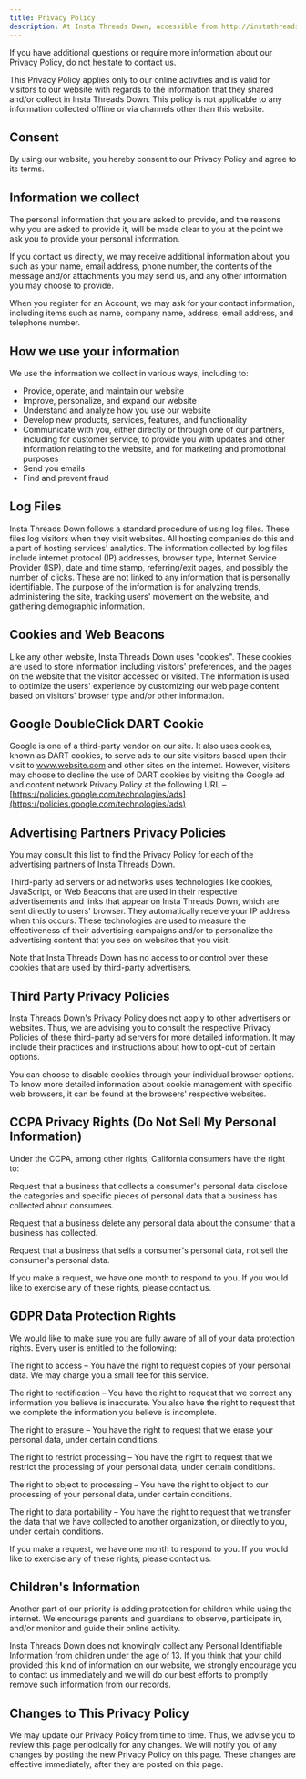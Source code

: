 ```yaml
---
title: Privacy Policy
description: At Insta Threads Down, accessible from http://instathreadsdown.com/, one of our main priorities is the privacy of our visitors. This Privacy Policy document contains types of information that is collected and recorded by Insta Threads Down and how we use it.
---
```


If you have additional questions or require more information about our Privacy Policy, do not hesitate to contact us.

This Privacy Policy applies only to our online activities and is valid for visitors to our website with regards to the information that they shared and/or collect in Insta Threads Down. This policy is not applicable to any information collected offline or via channels other than this website.

Consent
-------

By using our website, you hereby consent to our Privacy Policy and agree to its terms.

Information we collect
----------------------

The personal information that you are asked to provide, and the reasons why you are asked to provide it, will be made clear to you at the point we ask you to provide your personal information.

If you contact us directly, we may receive additional information about you such as your name, email address, phone number, the contents of the message and/or attachments you may send us, and any other information you may choose to provide.

When you register for an Account, we may ask for your contact information, including items such as name, company name, address, email address, and telephone number.

How we use your information
---------------------------

We use the information we collect in various ways, including to:

*   Provide, operate, and maintain our website
*   Improve, personalize, and expand our website
*   Understand and analyze how you use our website
*   Develop new products, services, features, and functionality
*   Communicate with you, either directly or through one of our partners, including for customer service, to provide you with updates and other information relating to the website, and for marketing and promotional purposes
*   Send you emails
*   Find and prevent fraud

Log Files
---------

Insta Threads Down follows a standard procedure of using log files. These files log visitors when they visit websites. All hosting companies do this and a part of hosting services' analytics. The information collected by log files include internet protocol (IP) addresses, browser type, Internet Service Provider (ISP), date and time stamp, referring/exit pages, and possibly the number of clicks. These are not linked to any information that is personally identifiable. The purpose of the information is for analyzing trends, administering the site, tracking users' movement on the website, and gathering demographic information.

Cookies and Web Beacons
-----------------------

Like any other website, Insta Threads Down uses "cookies". These cookies are used to store information including visitors' preferences, and the pages on the website that the visitor accessed or visited. The information is used to optimize the users' experience by customizing our web page content based on visitors' browser type and/or other information.

Google DoubleClick DART Cookie
------------------------------

Google is one of a third-party vendor on our site. It also uses cookies, known as DART cookies, to serve ads to our site visitors based upon their visit to www.website.com and other sites on the internet. However, visitors may choose to decline the use of DART cookies by visiting the Google ad and content network Privacy Policy at the following URL – [https://policies.google.com/technologies/ads](https://policies.google.com/technologies/ads)

Advertising Partners Privacy Policies
-------------------------------------

You may consult this list to find the Privacy Policy for each of the advertising partners of Insta Threads Down.

Third-party ad servers or ad networks uses technologies like cookies, JavaScript, or Web Beacons that are used in their respective advertisements and links that appear on Insta Threads Down, which are sent directly to users' browser. They automatically receive your IP address when this occurs. These technologies are used to measure the effectiveness of their advertising campaigns and/or to personalize the advertising content that you see on websites that you visit.

Note that Insta Threads Down has no access to or control over these cookies that are used by third-party advertisers.

Third Party Privacy Policies
----------------------------

Insta Threads Down's Privacy Policy does not apply to other advertisers or websites. Thus, we are advising you to consult the respective Privacy Policies of these third-party ad servers for more detailed information. It may include their practices and instructions about how to opt-out of certain options.

You can choose to disable cookies through your individual browser options. To know more detailed information about cookie management with specific web browsers, it can be found at the browsers' respective websites.

CCPA Privacy Rights (Do Not Sell My Personal Information)
---------------------------------------------------------

Under the CCPA, among other rights, California consumers have the right to:

Request that a business that collects a consumer's personal data disclose the categories and specific pieces of personal data that a business has collected about consumers.

Request that a business delete any personal data about the consumer that a business has collected.

Request that a business that sells a consumer's personal data, not sell the consumer's personal data.

If you make a request, we have one month to respond to you. If you would like to exercise any of these rights, please contact us.

GDPR Data Protection Rights
---------------------------

We would like to make sure you are fully aware of all of your data protection rights. Every user is entitled to the following:

The right to access – You have the right to request copies of your personal data. We may charge you a small fee for this service.

The right to rectification – You have the right to request that we correct any information you believe is inaccurate. You also have the right to request that we complete the information you believe is incomplete.

The right to erasure – You have the right to request that we erase your personal data, under certain conditions.

The right to restrict processing – You have the right to request that we restrict the processing of your personal data, under certain conditions.

The right to object to processing – You have the right to object to our processing of your personal data, under certain conditions.

The right to data portability – You have the right to request that we transfer the data that we have collected to another organization, or directly to you, under certain conditions.

If you make a request, we have one month to respond to you. If you would like to exercise any of these rights, please contact us.

Children's Information
----------------------

Another part of our priority is adding protection for children while using the internet. We encourage parents and guardians to observe, participate in, and/or monitor and guide their online activity.

Insta Threads Down does not knowingly collect any Personal Identifiable Information from children under the age of 13. If you think that your child provided this kind of information on our website, we strongly encourage you to contact us immediately and we will do our best efforts to promptly remove such information from our records.

Changes to This Privacy Policy
------------------------------

We may update our Privacy Policy from time to time. Thus, we advise you to review this page periodically for any changes. We will notify you of any changes by posting the new Privacy Policy on this page. These changes are effective immediately, after they are posted on this page.
